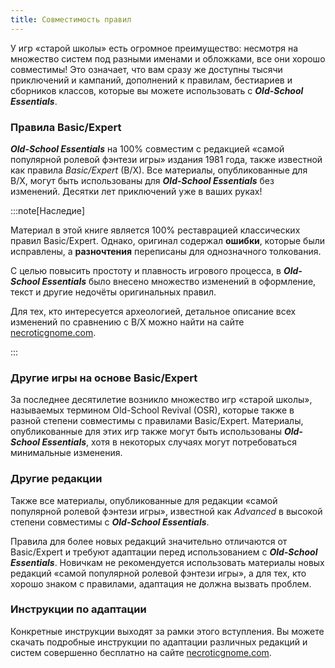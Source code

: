 ```yaml
---
title: Совместимость правил
---
```


У игр «старой школы» есть огромное преимущество: несмотря на множество систем под разными именами и обложками, все они хорошо совместимы! Это означает, что вам сразу же доступны тысячи приключений и кампаний, дополнений к правилам, бестиариев и сборников классов, которые вы можете использовать с _**Old-School Essentials**_.

### Правила Basic/Expert

_**Old-School Essentials**_ на 100% совместим с редакцией «самой популярной ролевой фэнтези игры» издания 1981 года, также известной как правила _Basic/Expert_ (B/X). Все материалы, опубликованные для B/X, могут быть использованы для _**Old-School Essentials**_ без изменений. Десятки лет приключений уже в ваших руках!

:::note[Наследие]

Материал в этой книге является 100% реставрацией классических правил Basic/Expert. Однако, оригинал содержал **ошибки**, которые были исправлены, а **разночтения** переписаны для однозначного толкования.

С целью повысить простоту и плавность игрового процесса, в _**Old-School Essentials**_ было внесено множество изменений в оформление, текст и другие недочёты оригинальных правил.

Для тех, кто интересуется археологией, детальное описание всех изменений по сравнению с B/X можно найти на сайте [necroticgnome.com](https://necroticgnome.com).

:::

### Другие игры на основе Basic/Expert

За последнее десятилетие возникло множество игр «старой школы», называемых термином Old-School Revival (OSR), которые также в разной степени совместимы с правилами Basic/Expert. Материалы, опубликованные для этих игр также могут быть использованы _**Old-School Essentials**_, хотя в некоторых случаях могут потребоваться минимальные изменения.

### Другие редакции

Также все материалы, опубликованные для редакции «самой популярной ролевой фэнтези игры», известной как _Advanced_ в высокой степени совместимы с _**Old-School Essentials**_.

Правила для более новых редакций значительно отличаются от Basic/Expert и требуют адаптации перед использованием с _**Old-School Essentials**_. Новичкам не рекомендуется использовать материалы новых редакций «самой популярной ролевой фэнтези игры», а для тех, кто хорошо знаком с правилами, адаптация не должна вызвать проблем.

### Инструкции по адаптации

Конкретные инструкции выходят за рамки этого вступления. Вы можете скачать подробные инструкции по адаптации различных редакций и систем совершенно бесплатно на сайте [necroticgnome.com](https://necroticgnome.com).
